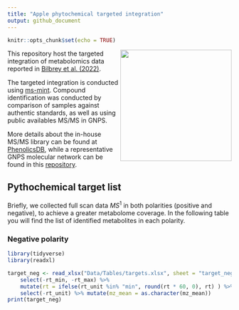 ```yaml
---
title: "Apple phytochemical targeted integration"
output: github_document
---
```


```r
knitr::opts_chunk$set(echo = TRUE)
```

<img src="Figures/Apple Phytochemicals.png" align="right" height="250" style="float:right; height:250px;"/>


This repository host the targeted integration of metabolomics data reported
in [Bilbrey et al. (2022)](https://nph.onlinelibrary.wiley.com/doi/full/10.1111/nph.17693).

The targeted integration is conducted using [ms-mint](https://github.com/LewisResearchGroup/ms-mint).
Compound identification was conducted by comparison of samples against authentic standards, as well
as using public availables MS/MS in GNPS.

More details about the in-house MS/MS library can be found at [PhenolicsDB](https://github.com/CooperstoneLab/PhenolicsDB),
while a representative GNPS molecular network can be found in this
[repository](https://cytoscape.gnps2.org/process?task=1b4d04e4234d47f38ad8681da8307b91).

## Pythochemical target list 

Briefly, we collected full scan data $MS^1$ in both polarities (positive and negative), to achieve a greater
metabolome coverage. In the following table you will find the list of identified metabolites in each polarity.

### Negative polarity

```r
library(tidyverse)
library(readxl)

target_neg <- read_xlsx("Data/Tables/targets.xlsx", sheet = "target_neg") %>% 
    select(-rt_min, -rt_max) %>%
    mutate(rt = ifelse(rt_unit %in% "min", round(rt * 60, 0), rt) ) %>% 
    select(-rt_unit) %>% mutate(mz_mean = as.character(mz_mean))
print(target_neg)
```